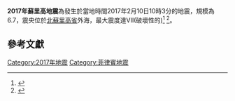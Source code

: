 {{noteTA |G1=Earthquake}}
{{Infobox earthquake
|title              = 2017年蘇里高地震
|image              = 
|image alt          = 
|imagecaption       =
|map                = 
|map alt            = 
|image name         =
| map2 = {{Location map+|Philippines|relief=1|width=260|float=right|border=yes|caption=|places=
{{Location map~|Philippines|lat=9.82|long=125.37|mark=Bullseye1.png|marksize=40|position=top}}
{{Location map~|Philippines|lat=9.78|long=125.48|label=[[蘇里高|蘇里高]]|position=right|mark=Green pog.svg}}
{{Location map~|Philippines|lat=14.58|long=121|label=[[馬尼拉|馬尼拉]]|position=right|mark=Green pog.svg}}
}}
|mapsize            = 
|caption            =
|date               = {{Start date|2017|02|10}}
|origintime         = 10:03:18 [[菲律賓標準時間|PST]]
|duration           =
|magnitude          = 6.7 [[矩震級|M<sub>w</sub>]]
|depth              = 10公里
|location           =
|type               =  板塊構造
|countries affected = {{PHL}}
|affected        =     [[迪纳加特群岛|迪纳加特群岛]][[苏里高|苏里高]]
|damage             = 
|intensity          = PEIS – VII (''破壞性'')
|PGA                = 
|tsunami            = 無
|landslide          = 無
|foreshocks         = 
|aftershocks        =  
|casualties         = 8人死亡<br />202人受傷<ref name="death7">{{cite news|last1=Catoto|first1=Roel|title=Quake death toll rises to 7, Surigao now under state of calamity|url=http://www.mindanews.com/top-stories/2017/02/quake-death-toll-rises-to-7-surigao-now-under-state-of-calamity/|accessdate=11 February 2017|work=MindaNews|publisher=Mindanao News and Information Center Service Cooperative|date=11 February 2017|archive-date=2019-12-04|archive-url=https://web.archive.org/web/20191204193106/https://www.mindanews.com/top-stories/2017/02/quake-death-toll-rises-to-7-surigao-now-under-state-of-calamity/|dead-url=no}}</ref>
}}
'''2017年蘇里高地震'''為發生於當地時間2017年2月10日10時3分的地震，規模為6.7，震央位於[[北蘇里高省|北蘇里高省]]外海，最大震度達VII(破壞性的)<ref>{{Cite web |url=http://cnnphilippines.com/news/2017/02/11/Surigao-earthquake-casualties.html |title=存档副本 |accessdate=2017-02-12 |archive-date=2020-09-10 |archive-url=https://web.archive.org/web/20200910115950/https://cnnphilippines.com/news/2017/02/11/Surigao-earthquake-casualties.html |dead-url=no }}</ref>
<ref>{{Cite web |url=http://www.sunstar.com.ph/cebu/local-news/2017/02/11/magnitude-67-quake-hits-surigao-city-525181 |title=存档副本 |accessdate=2017-02-12 |archive-date=2017-02-11 |archive-url=https://web.archive.org/web/20170211235608/http://www.sunstar.com.ph/cebu/local-news/2017/02/11/magnitude-67-quake-hits-surigao-city-525181 |dead-url=no }}</ref>。

== 參考文獻 ==
{{reflist}}

{{2017年地震}}

[[Category:2017年地震|Category:2017年地震]]
[[Category:菲律賓地震|Category:菲律賓地震]]